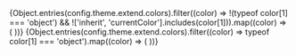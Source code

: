 
<Meta title="Single App/Colors" />

<ColorPalette>
  {Object.entries(config.theme.extend.colors).filter((color) => !(typeof color[1] === 'object') && !['inherit', 'currentColor'].includes(color[1])).map((color) => (
    <ColorItem
      key={ color[0] }
      title={ color[0] }
      colors={{ [color[0]]: color[1] }}
    />
  ))}
  {Object.entries(config.theme.extend.colors).filter((color) => typeof color[1] === 'object').map((color) => (
    <ColorItem
      key={ color[0] }
      title={ color[0] }
      colors={ color[1] }
    />
  ))}
</ColorPalette>